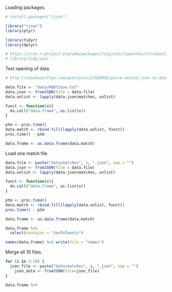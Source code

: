 Loading packages.
```r
# install.packages("rjson")

library("rjson")
library(plyr)

library(tidyr)
library(dplyr)

# https://cran.r-project.org/web/packages/tidyjson/vignettes/introduction-to-tidyjson.html
# library(tidyjson)
```

Test opening of data.
```r
# http://stackoverflow.com/questions/27430042/parse-nested-json-to-data-frame-in-r

data.file <- "data/HQDf2ase.txt"
data.json <- fromJSON(file = data.file)
data.unlist <- lapply(data.json$matches, unlist)

funct <- function(x){
  do.call("data.frame", as.list(x))
}

ptm <- proc.time()
data.match <- rbind.fill(lapply(data.unlist, funct))
proc.time() - ptm

data.frame <- as.data.frame(data.match)
```

Load one match file.
```r
data.file <- paste("data/matches", 1, ".json", sep = "")
data.json <- fromJSON(file = data.file)
data.unlist <- lapply(data.json$matches, unlist)

funct <- function(x){
  do.call("data.frame", as.list(x))
}

ptm <- proc.time()
data.match <- rbind.fill(lapply(data.unlist, funct))
proc.time() - ptm

data.frame <- as.data.frame(data.match)
```

```r
data.frame %>% 
  select(contains = "tenToTwenty")
```







```r
names(data.frame) %>% write(file = "names")
```

Merge all 10 files.
```r
for (i in 1:10) {
  json_file <- paste("data/matches", i, ".json", sep = "")
	json_data <- fromJSON(file=json_file)
}
```

```r
data.frame %>% 
```